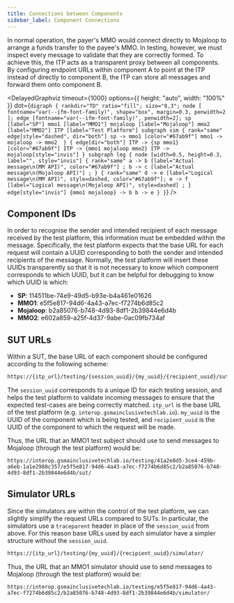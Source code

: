 ```yaml
---
title: Connections between Components
sidebar_label: Component Connections
---
```


In normal operation, the payer's MMO would connect directly to Mojaloop to
arrange a funds transfer to the payee's MMO. In testing, however, we must
inspect every message to validate that they are correctly formed. To achieve
this, the ITP acts as a transparent proxy between all components. By configuring
endpoint URLs within component A to point at the ITP instead of directly to
component B, the ITP can store all messages and forward them onto component B.


<DelayedGraphviz
  timeout={1000}
  options={{ height: "auto", width: "100%" }}
  dot={`
    digraph {
      rankdir="TD"
      ratio="fill";
      size="8,3";
      node [
        fontname="var(--ifm-font-family)", shape="box", margin=0.3, penwidth=2
      ];
      edge [fontname="var(--ifm-font-family)", penwidth=2];
      sp [label="SP"]
      mmo1 [label="MMO1"]
      mojaloop [label="Mojaloop"]
      mmo2 [label="MMO2"]
      ITP [label="Test Platform"]
      subgraph sim {
        rank="same"
        edge[style="dashed", dir="both"]
        sp -> mmo1 [color="#67ab9f"]
        mmo1 -> mojaloop -> mmo2 
      }
      {
        edge[dir="both"]
        ITP -> {sp mmo1} [color="#67ab9f"]
        ITP -> {mmo1 mojaloop mmo2}
        ITP -> mojaloop[style="invis"]
      }
      subgraph leg {
        node [width=0.5, height=0.3, label="", style="invis"]
        {
          rank="same"
          a -> b [label="Actual message\n(MM API)", color="#67ab9f"] ;
          b -> c [label="Actual message\n(Mojaloop API)"] ;
        }
        {
          rank="same"
          d -> e [label="Logical message\n(MM API)", style=dashed, color="#67ab9f"];
          e -> f [label="Logical message\n(Mojaloop API)", style=dashed] ;
        }
        edge[style="invis"]
        {mmo1 mojaloop} -> b
        b -> e
      }
    }
`}
/>

## Component IDs

In order to recognise the sender and intended recipient of each message received
by the test platform, this information must be embedded within the message.
Specifically, the test platform expects that the base URL for each request will
contain a UUID corresponding to both the sender and intended recipients of the
message. Normally, the test platform will insert these UUIDs transparently so
that it is not necessary to know which component corresponds to which UUID, but
it can be helpful for debugging to know which UUID is which:

- **SP**: 114511be-74e9-49d5-b93e-b4a461e01626
- **MMO1**: e5f5e817-94d6-4a43-a7ec-f7274b6d85c2
- **Mojaloop**: b2a85076-b748-4d93-8df1-2b39844e6d4b
- **MMO2**: e602a859-a25f-4d37-9abe-0ac09fb734af

## SUT URLs

Within a SUT, the base URL of each component should be configured according to
the following scheme:

```handlebars
https://{itp_url}/testing/{session_uuid}/{my_uuid}/{recipient_uuid}/sut/
```

The `session_uuid` corresponds to a unique ID for each testing session, and
helps the test platform to validate incoming messages to ensure that the
expected test-cases are being correctly matched. `itp_url` is the base URL of
the test platform (e.g. `interop.gsmainclusivetechlab.io`). `my_uuid` is the
UUID of the component which is being tested, and `recipient_uuid` is the UUID of
the component to which the request will be made.

Thus, the URL that an MMO1 test subject should use to send messages to Mojaloop
(through the test platform) would be:

```
https://interop.gsmainclusivetechlab.io/testing/41a2e8d5-3ce4-459b-a6eb-1a1e2988c357/e5f5e817-94d6-4a43-a7ec-f7274b6d85c2/b2a85076-b748-4d93-8df1-2b39844e6d4b/sut/
```

## Simulator URLs

Since the simulators are within the control of the test platform, we can
slightly simplify the request URLs compared to SUTs. In particular, the
simulators use a `traceparent` header in place of the `session_uuid` from above.
For this reason base URLs used by each simulator have a simpler structure
without the `session_uuid`.

```handlebars
https://{itp_url}/testing/{my_uuid}/{recipient_uuid}/simulator/
```

Thus, the URL that an MMO1 simulator should use to send messages to Mojaloop
(through the test platform) would be:

```
https://interop.gsmainclusivetechlab.io/testing/e5f5e817-94d6-4a43-a7ec-f7274b6d85c2/b2a85076-b748-4d93-8df1-2b39844e6d4b/simulator/
```
